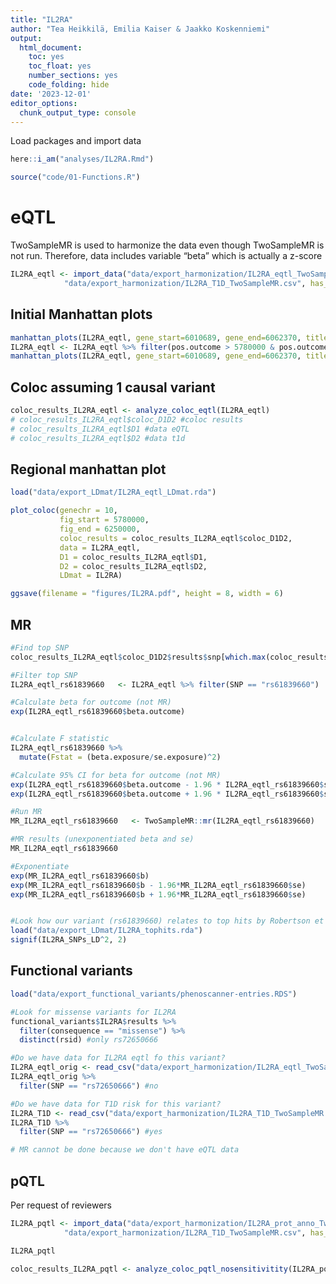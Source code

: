 ```yaml
---
title: "IL2RA"
author: "Tea Heikkilä, Emilia Kaiser & Jaakko Koskenniemi"
output:
  html_document:
    toc: yes
    toc_float: yes
    number_sections: yes
    code_folding: hide
date: '2023-12-01'
editor_options:
  chunk_output_type: console
---
```


Load packages and import data
```r

here::i_am("analyses/IL2RA.Rmd")

source("code/01-Functions.R")
```


# eQTL

TwoSampleMR is used to harmonize the data even though TwoSampleMR is not run. Therefore, data includes variable "beta" which is actually a z-score

```r
IL2RA_eqtl <- import_data("data/export_harmonization/IL2RA_eqtl_TwoSampleMR.csv",
            "data/export_harmonization/IL2RA_T1D_TwoSampleMR.csv", has_beta = TRUE)

```

## Initial Manhattan plots
```r
manhattan_plots(IL2RA_eqtl, gene_start=6010689, gene_end=6062370, title = "IL2RA")
IL2RA_eqtl <- IL2RA_eqtl %>% filter(pos.outcome > 5780000 & pos.outcome < 6250000) 
manhattan_plots(IL2RA_eqtl, gene_start=6010689, gene_end=6062370, title = "IL2RA")
```

## Coloc assuming 1 causal variant
```r
coloc_results_IL2RA_eqtl <- analyze_coloc_eqtl(IL2RA_eqtl)
# coloc_results_IL2RA_eqtl$coloc_D1D2 #coloc results
# coloc_results_IL2RA_eqtl$D1 #data eQTL
# coloc_results_IL2RA_eqtl$D2 #data t1d

```

## Regional manhattan plot

```r

load("data/export_LDmat/IL2RA_eqtl_LDmat.rda")

plot_coloc(genechr = 10,
           fig_start = 5780000,
           fig_end = 6250000,
           coloc_results = coloc_results_IL2RA_eqtl$coloc_D1D2,
           data = IL2RA_eqtl,
           D1 = coloc_results_IL2RA_eqtl$D1,
           D2 = coloc_results_IL2RA_eqtl$D2,
           LDmat = IL2RA)

ggsave(filename = "figures/IL2RA.pdf", height = 8, width = 6)
```

## MR
```r

#Find top SNP
coloc_results_IL2RA_eqtl$coloc_D1D2$results$snp[which.max(coloc_results_IL2RA_eqtl$coloc_D1D2$results$SNP.PP.H4)] #rs61839660

#Filter top SNP
IL2RA_eqtl_rs61839660   <- IL2RA_eqtl %>% filter(SNP == "rs61839660")

#Calculate beta for outcome (not MR)
exp(IL2RA_eqtl_rs61839660$beta.outcome)


#Calculate F statistic
IL2RA_eqtl_rs61839660 %>% 
  mutate(Fstat = (beta.exposure/se.exposure)^2)

#Calculate 95% CI for beta for outcome (not MR)
exp(IL2RA_eqtl_rs61839660$beta.outcome - 1.96 * IL2RA_eqtl_rs61839660$se.outcome)
exp(IL2RA_eqtl_rs61839660$beta.outcome + 1.96 * IL2RA_eqtl_rs61839660$se.outcome)

#Run MR
MR_IL2RA_eqtl_rs61839660   <- TwoSampleMR::mr(IL2RA_eqtl_rs61839660)

#MR results (unexponentiated beta and se)
MR_IL2RA_eqtl_rs61839660

#Exponentiate 
exp(MR_IL2RA_eqtl_rs61839660$b)
exp(MR_IL2RA_eqtl_rs61839660$b - 1.96*MR_IL2RA_eqtl_rs61839660$se)
exp(MR_IL2RA_eqtl_rs61839660$b + 1.96*MR_IL2RA_eqtl_rs61839660$se)


#Look how our variant (rs61839660) relates to top hits by Robertson et al.
load("data/export_LDmat/IL2RA_tophits.rda")
signif(IL2RA_SNPs_LD^2, 2)

```


## Functional variants

```r
load("data/export_functional_variants/phenoscanner-entries.RDS")

#Look for missense variants for IL2RA 
functional_variants$IL2RA$results %>% 
  filter(consequence == "missense") %>%  
  distinct(rsid) #only rs72650666

#Do we have data for IL2RA eqtl fo this variant?
IL2RA_eqtl_orig <- read_csv("data/export_harmonization/IL2RA_eqtl_TwoSampleMR.csv")
IL2RA_eqtl_orig %>%
  filter(SNP == "rs72650666") #no

#Do we have data for T1D risk for this variant?
IL2RA_T1D <- read_csv("data/export_harmonization/IL2RA_T1D_TwoSampleMR.csv")
IL2RA_T1D %>%
  filter(SNP == "rs72650666") #yes

# MR cannot be done because we don't have eQTL data

```

## pQTL

Per request of reviewers
```r
IL2RA_pqtl <- import_data("data/export_harmonization/IL2RA_prot_anno_TwoSampleMR.csv",
            "data/export_harmonization/IL2RA_T1D_TwoSampleMR.csv", has_beta = TRUE)

IL2RA_pqtl

coloc_results_IL2RA_pqtl <- analyze_coloc_pqtl_nosensitivitity(IL2RA_pqtl)
```

